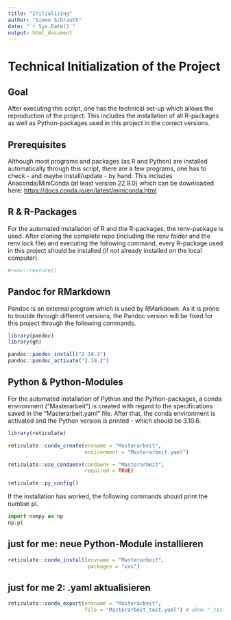 ```yaml
---
title: "Initializing"
author: "Simon Schrauth"
date: "`r Sys.Date()`"
output: html_document
---
```


# Technical Initialization of the Project

## Goal

After executing this script, one has the technical set-up which allows the reproduction of the project. This includes the installation of all R-packages as well as Python-packages used in this project in the correct versions.

## Prerequisites

Although most programs and packages (as R and Python) are installed automatically through this script, there are a few programs, one has to check - and maybe install/update - by hand. This includes Anaconda/MiniConda (at least version 22.9.0) which can be downloaded here: <https://docs.conda.io/en/latest/miniconda.html>

## R & R-Packages

For the automated installation of R and the R-packages, the renv-package is used. After cloning the complete repo (including the renv folder and the renv.lock file) and executing the following command, every R-package used in this project should be installed (if not already installed on the local computer).

```r
#renv::restore()
```

## Pandoc for RMarkdown

Pandoc is an external program which is used by RMarkdown. As it is prone to trouble through different versions, the Pandoc version will be fixed for this project through the following commands.

```r
library(pandoc)
library(gh)

pandoc::pandoc_install("2.19.2")
pandoc::pandoc_activate("2.19.2")
```

## Python & Python-Modules

For the automated installation of Python and the Python-packages, a conda environment ("Masterarbeit") is created with regard to the specifications saved in the "Masterarbeit.yaml" file. After that, the conda environment is activated and the Python version is printed - which should be 3.10.6.

```r
library(reticulate)

reticulate::conda_create(envname = "Masterarbeit",
                         environment = "Masterarbeit.yaml")

reticulate::use_condaenv(condaenv = "Masterarbeit", 
                         required = TRUE)

reticulate::py_config()
```

If the installation has worked, the following commands should print the number pi.

```python
import numpy as np
np.pi
```

## just for me: neue Python-Module installieren

```r
reticulate::conda_install(envname = "Masterarbeit",
                          packages = "xxx")
```

## just for me 2: .yaml aktualisieren

```r
reticulate::conda_export(envname = "Masterarbeit",
                         file = "Masterarbeit_test.yaml") # ohne "_test"
```

